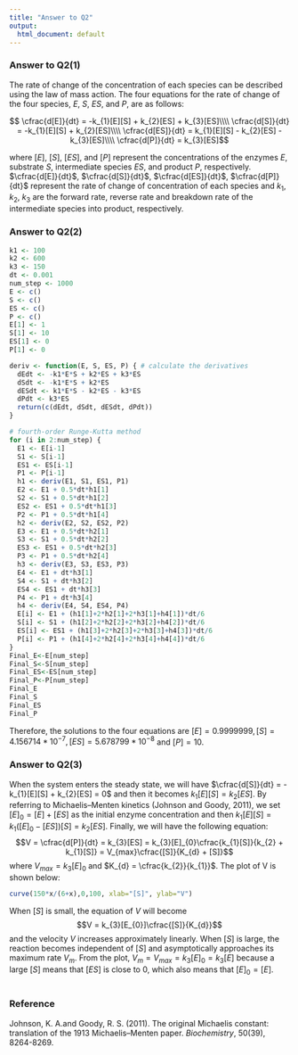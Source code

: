 ```yaml
---
title: "Answer to Q2"
output:
  html_document: default
---
```

### Answer to Q2(1)

The rate of change of the concentration of each species can be described using the law of mass action. The four equations for the rate of change of the four species, $E$, $S$, $ES$, and $P$, are as follows:

$$ \cfrac{d[E]}{dt} = -k_{1}[E][S] + k_{2}[ES] + k_{3}[ES]\\\\
\cfrac{d[S]}{dt} = -k_{1}[E][S] + k_{2}[ES]\\\\
\cfrac{d[ES]}{dt} = k_{1}[E][S] - k_{2}[ES] - k_{3}[ES]\\\\
\cfrac{d[P]}{dt} = k_{3}[ES]$$

where $[E]$, $[S]$, $[ES]$, and $[P]$ represent the concentrations of the enzymes $E$, substrate $S$, intermediate species $ES$, and product $P$, respectively. $\cfrac{d[E]}{dt}$, $\cfrac{d[S]}{dt}$, $\cfrac{d[ES]}{dt}$, $\cfrac{d[P]}{dt}$ represent the rate of change of concentration of each species and $k_{1}$, $k_{2}$, $k_{3}$ are the forward rate, reverse rate and breakdown rate of the intermediate species into product, respectively.


### Answer to Q2(2)
```r
k1 <- 100 
k2 <- 600 
k3 <- 150 
dt <- 0.001 
num_step <- 1000
E <- c()
S <- c()
ES <- c()
P <- c()
E[1] <- 1 
S[1] <- 10 
ES[1] <- 0
P[1] <- 0

deriv <- function(E, S, ES, P) { # calculate the derivatives
  dEdt <- -k1*E*S + k2*ES + k3*ES
  dSdt <- -k1*E*S + k2*ES
  dESdt <- k1*E*S - k2*ES - k3*ES
  dPdt <- k3*ES
  return(c(dEdt, dSdt, dESdt, dPdt))
}

# fourth-order Runge-Kutta method
for (i in 2:num_step) {
  E1 <- E[i-1]
  S1 <- S[i-1]
  ES1 <- ES[i-1]
  P1 <- P[i-1]
  h1 <- deriv(E1, S1, ES1, P1)
  E2 <- E1 + 0.5*dt*h1[1]
  S2 <- S1 + 0.5*dt*h1[2]
  ES2 <- ES1 + 0.5*dt*h1[3]
  P2 <- P1 + 0.5*dt*h1[4]
  h2 <- deriv(E2, S2, ES2, P2)
  E3 <- E1 + 0.5*dt*h2[1]
  S3 <- S1 + 0.5*dt*h2[2]
  ES3 <- ES1 + 0.5*dt*h2[3]
  P3 <- P1 + 0.5*dt*h2[4]
  h3 <- deriv(E3, S3, ES3, P3)
  E4 <- E1 + dt*h3[1]
  S4 <- S1 + dt*h3[2]
  ES4 <- ES1 + dt*h3[3]
  P4 <- P1 + dt*h3[4]
  h4 <- deriv(E4, S4, ES4, P4)
  E[i] <- E1 + (h1[1]+2*h2[1]+2*h3[1]+h4[1])*dt/6
  S[i] <- S1 + (h1[2]+2*h2[2]+2*h3[2]+h4[2])*dt/6
  ES[i] <- ES1 + (h1[3]+2*h2[3]+2*h3[3]+h4[3])*dt/6
  P[i] <- P1 + (h1[4]+2*h2[4]+2*h3[4]+h4[4])*dt/6
}
Final_E<-E[num_step]
Final_S<-S[num_step]
Final_ES<-ES[num_step]
Final_P<-P[num_step]
Final_E
Final_S
Final_ES
Final_P
```
Therefore, the solutions to the four equations are $[E] = 0.9999999, [S] = 4.156714*10^{-7}, [ES] = 5.678799*10^{-8}$ and $[P] = 10$.

### Answer to Q2(3)
When the system enters the steady state, we will have $\cfrac{d[S]}{dt} = -k_{1}[E][S] + k_{2}[ES] = 0$ and then it becomes $k_{1}[E][S] = k_{2}[ES]$. By referring to Michaelis–Menten kinetics (Johnson and Goody, 2011), we set $[E]_{0} = [E] + [ES]$ as the initial enzyme concentration and then $k_{1}[E][S] = k_{1}([E]_{0} - [ES])[S] = k_{2}[ES]$. Finally, we will have the following equation:
$$V = \cfrac{d[P]}{dt} = k_{3}[ES] = k_{3}[E]_{0}\cfrac{k_{1}[S]}{k_{2} + k_{1}[S]} = V_{max}\cfrac{[S]}{K_{d} + [S]}$$
where $V_{max} = k_{3}[E]_{0}$ and $K_{d} = \cfrac{k_{2}}{k_{1}}$. The plot of V is shown below:
```r
curve(150*x/(6+x),0,100, xlab="[S]", ylab="V")
```

When $[S]$ is small, the equation of $V$ will become $$V = k_{3}[E_{0}]\cfrac{[S]}{K_{d}}$$ and the velocity $V$ increases approximately linearly. When $[S]$ is large, the reaction becomes independent of $[S]$ and asymptotically approaches its maximum rate $V_{m}$. From the plot, $V_{m} = V_{max} = k_{3}[E]_{0} = k_{3}[E]$ because a large $[S]$ means that $[ES]$ is close to 0, which also means that $[E]_{0} = [E]$.
<br/>
<br/>

### Reference
Johnson, K. A.and Goody, R. S. (2011). The original Michaelis constant: translation of the 1913 Michaelis–Menten paper. *Biochemistry*, 50(39), 8264-8269.
